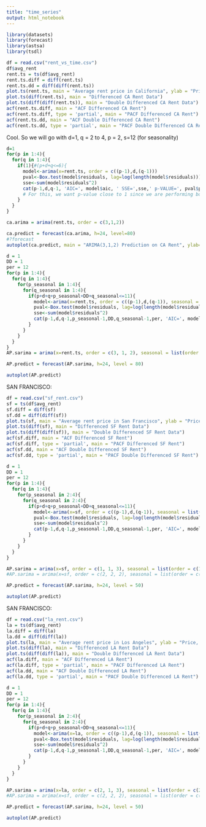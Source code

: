 ```yaml
---
title: "time_series"
output: html_notebook
---
```


```r
library(datasets)
library(forecast)
library(astsa)
library(tsdl)
```

```r
df = read.csv("rent_vs_time.csv")
df$avg_rent
rent.ts = ts(df$avg_rent)
rent.ts.diff = diff(rent.ts)
rent.ts.dd = diff(diff(rent.ts))
plot.ts(rent.ts, main = "Average rent price in California", ylab = "Price, USD", xlab="Month")
plot.ts(diff(rent.ts), main = "Differenced CA Rent Data")
plot.ts(diff(diff(rent.ts)), main = "Double Differenced CA Rent Data")
acf(rent.ts.diff, main = "ACF Differenced CA Rent")
acf(rent.ts.diff, type = 'partial', main = "PACF Differenced CA Rent")
acf(rent.ts.dd, main = "ACF Double Differenced CA Rent")
acf(rent.ts.dd, type = 'partial', main = "PACF Double Differenced CA Rent")
```
Cool. So we will go with d=1, q = 2 to 4, p = 2, s=12 (for seasonality)

```r
d=1
for(p in 1:4){
  for(q in 1:4){
    if(1){#(p+d+q<=6){
      model<-arima(x=rent.ts, order = c((p-1),d,(q-1)))
      pval<-Box.test(model$residuals, lag=log(length(model$residuals)))
      sse<-sum(model$residuals^2)
      cat(p-1,d,q-1, 'AIC=', model$aic, ' SSE=',sse,' p-VALUE=', pval$p.value,'\n')
      # For this, we want p-value close to 1 since we are performing box test on transformed values
    }
  }
}

ca.arima = arima(rent.ts, order = c(3,1,2))

ca.predict = forecast(ca.arima, h=24, level=80)
#?forecast
autoplot(ca.predict, main = "ARIMA(3,1,2) Prediction on CA Rent", ylab="Rent")
```
```r
d = 1
DD = 1
per = 12
for(p in 1:4){
  for(q in 1:4){
    for(p_seasonal in 1:4){
      for(q_seasonal in 1:4){
        if(p+d+q+p_seasonal+DD+q_seasonal<=11){
          model<-arima(x=rent.ts, order = c((p-1),d,(q-1)), seasonal = list(order=c((p_seasonal-1),DD,(q_seasonal-1)), period=per))
          pval<-Box.test(model$residuals, lag=log(length(model$residuals)))
          sse<-sum(model$residuals^2)
          cat(p-1,d,q-1,p_seasonal-1,DD,q_seasonal-1,per, 'AIC=', model$aic, ' SSE=',sse,' p-VALUE=', pval$p.value,'\n')
        }
      }
    }
  }
}
AP.sarima = arima(x=rent.ts, order = c(3, 1, 2), seasonal = list(order = c(3, 1, 2), period = per))

AP.predict = forecast(AP.sarima, h=24, level = 80)

autoplot(AP.predict)
```
SAN FRANCISCO:
```r
df = read.csv("sf_rent.csv")
sf = ts(df$avg_rent)
sf.diff = diff(sf)
sf.dd = diff(diff(sf))
plot.ts(sf, main = "Average rent price in San Francisco", ylab = "Price, USD", xlab="Month")
plot.ts(diff(sf), main = "Differenced SF Rent Data")
plot.ts(diff(diff(sf)), main = "Double Differenced SF Rent Data")
acf(sf.diff, main = "ACF Differenced SF Rent")
acf(sf.diff, type = 'partial', main = "PACF Differenced SF Rent")
acf(sf.dd, main = "ACF Double Differenced SF Rent")
acf(sf.dd, type = 'partial', main = "PACF Double Differenced SF Rent")
```
```r
d = 1
DD = 1
per = 12
for(p in 1:4){
  for(q in 1:4){
    for(p_seasonal in 2:4){
      for(q_seasonal in 2:4){
        if(p+d+q+p_seasonal+DD+q_seasonal<=11){
          model<-arima(x=sf, order = c((p-1),d,(q-1)), seasonal = list(order=c((p_seasonal-1),DD,(q_seasonal-1)), period=per))
          pval<-Box.test(model$residuals, lag=log(length(model$residuals)))
          sse<-sum(model$residuals^2)
          cat(p-1,d,q-1,p_seasonal-1,DD,q_seasonal-1,per, 'AIC=', model$aic, ' SSE=',sse,' p-VALUE=', pval$p.value,'\n')
        }
      }
    }
  }
}
```
```r
AP.sarima = arima(x=sf, order = c(1, 1, 3), seasonal = list(order = c(1, 1, 3), period = per))
#AP.sarima = arima(x=sf, order = c(2, 2, 2), seasonal = list(order = c(2, 2, 2), period = per))

AP.predict = forecast(AP.sarima, h=24, level = 50)

autoplot(AP.predict)
```
SAN FRANCISCO:
```r
df = read.csv("la_rent.csv")
la = ts(df$avg_rent)
la.diff = diff(la)
la.dd = diff(diff(la))
plot.ts(la, main = "Average rent price in Los Angeles", ylab = "Price, USD", xlab="Month")
plot.ts(diff(la), main = "Differenced LA Rent Data")
plot.ts(diff(diff(la)), main = "Double Differenced LA Rent Data")
acf(la.diff, main = "ACF Differenced LA Rent")
acf(la.diff, type = 'partial', main = "PACF Differenced LA Rent")
acf(la.dd, main = "ACF Double Differenced LA Rent")
acf(la.dd, type = 'partial', main = "PACF Double Differenced LA Rent")
```
```r
d = 1
DD = 1
per = 12
for(p in 1:4){
  for(q in 1:4){
    for(p_seasonal in 2:4){
      for(q_seasonal in 2:4){
        if(p+d+q+p_seasonal+DD+q_seasonal<=11){
          model<-arima(x=la, order = c((p-1),d,(q-1)), seasonal = list(order=c((p_seasonal-1),DD,(q_seasonal-1)), period=per))
          pval<-Box.test(model$residuals, lag=log(length(model$residuals)))
          sse<-sum(model$residuals^2)
          cat(p-1,d,q-1,p_seasonal-1,DD,q_seasonal-1,per, 'AIC=', model$aic, ' SSE=',sse,' p-VALUE=', pval$p.value,'\n')
        }
      }
    }
  }
}
```
```r
AP.sarima = arima(x=la, order = c(2, 1, 3), seasonal = list(order = c(2, 1, 3), period = per))
#AP.sarima = arima(x=sf, order = c(2, 2, 2), seasonal = list(order = c(2, 2, 2), period = per))

AP.predict = forecast(AP.sarima, h=24, level = 50)

autoplot(AP.predict)
```





